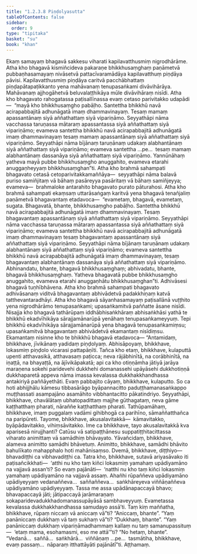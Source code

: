 ```yaml
---
title: "1.2.3.8 Piṇḍolyasutta"
tableOfContents: false
sidebar:
  order: 9
type: "tipitaka"
basket: "su"
book: "khan"
---
```



<DynamicBreadcrumb />

<Division number="80" book="khan">

<Paragraph number="423" book="khan">
Ekaṃ samayaṃ bhagavā sakkesu viharati kapilavatthusmiṃ nigrodhārāme. Atha kho bhagavā kismiñcideva pakaraṇe bhikkhusaṃghaṃ paṇāmetvā pubbaṇhasamayaṃ nivāsetvā pattacīvaramādāya kapilavatthuṃ piṇḍāya pāvisi. Kapilavatthusmiṃ piṇḍāya caritvā pacchābhattaṃ piṇḍapātapaṭikkanto yena mahāvanaṃ tenupasaṅkami divāvihārāya. Mahāvanaṃ ajjhogāhetvā beluvalaṭṭhikāya mūle divāvihāraṃ nisīdi.
</Paragraph>

<Paragraph number="424" book="khan">
Atha kho bhagavato rahogatassa paṭisallīnassa evaṃ cetaso parivitakko udapādi—  “mayā kho bhikkhusaṃgho pabāḷho. Santettha bhikkhū navā acirapabbajitā adhunāgatā imaṃ dhammavinayaṃ. Tesaṃ mamaṃ apassantānaṃ siyā aññathattaṃ siyā vipariṇāmo. Seyyathāpi nāma vacchassa taruṇassa mātaraṃ apassantassa siyā aññathattaṃ siyā vipariṇāmo; evameva santettha bhikkhū navā acirapabbajitā adhunāgatā imaṃ dhammavinayaṃ tesaṃ mamaṃ apassantānaṃ siyā aññathattaṃ siyā vipariṇāmo. Seyyathāpi nāma bījānaṃ taruṇānaṃ udakaṃ alabhantānaṃ siyā aññathattaṃ siyā vipariṇāmo; evameva santettha …pe…  tesaṃ mamaṃ alabhantānaṃ dassanāya siyā aññathattaṃ siyā vipariṇāmo. Yannūnāhaṃ yatheva mayā pubbe bhikkhusaṃgho anuggahito, evameva etarahi anuggaṇheyyaṃ bhikkhusaṃghan”ti.
</Paragraph>

<Paragraph number="425" book="khan">
Atha kho brahmā sahampati bhagavato cetasā cetoparivitakkamaññāya—  seyyathāpi nāma balavā puriso samiñjitaṃ vā bāhaṃ pasāreyya pasāritaṃ vā bāhaṃ samiñjeyya; evameva—  brahmaloke antarahito bhagavato purato pāturahosi. Atha kho brahmā sahampati ekaṃsaṃ uttarāsaṅgaṃ karitvā yena bhagavā tenañjaliṃ paṇāmetvā bhagavantaṃ etadavoca—  “evametaṃ, bhagavā, evametaṃ, sugata. Bhagavatā, bhante, bhikkhusaṃgho pabāḷho. Santettha bhikkhū navā acirapabbajitā adhunāgatā imaṃ dhammavinayaṃ. Tesaṃ bhagavantaṃ apassantānaṃ siyā aññathattaṃ siyā vipariṇāmo. Seyyathāpi nāma vacchassa taruṇassa mātaraṃ apassantassa siyā aññathattaṃ siyā vipariṇāmo; evameva santettha bhikkhū navā acirapabbajitā adhunāgatā imaṃ dhammavinayaṃ tesaṃ bhagavantaṃ apassantānaṃ siyā aññathattaṃ siyā vipariṇāmo. Seyyathāpi nāma bījānaṃ taruṇānaṃ udakaṃ alabhantānaṃ siyā aññathattaṃ siyā vipariṇāmo; evameva santettha bhikkhū navā acirapabbajitā adhunāgatā imaṃ dhammavinayaṃ, tesaṃ bhagavantaṃ alabhantānaṃ dassanāya siyā aññathattaṃ siyā vipariṇāmo. Abhinandatu, bhante, bhagavā bhikkhusaṃghaṃ; abhivadatu, bhante, bhagavā bhikkhusaṃghaṃ. Yatheva bhagavatā pubbe bhikkhusaṃgho anuggahito, evameva etarahi anuggaṇhātu bhikkhusaṃghan”ti.
</Paragraph>

<Paragraph number="426" book="khan">
Adhivāsesi bhagavā tuṇhībhāvena. Atha kho brahmā sahampati bhagavato adhivāsanaṃ viditvā bhagavantaṃ abhivādetvā padakkhiṇaṃ katvā tatthevantaradhāyi.
</Paragraph>

<Paragraph number="427" book="khan">
Atha kho bhagavā sāyanhasamayaṃ paṭisallānā vuṭṭhito yena nigrodhārāmo tenupasaṅkami; upasaṅkamitvā paññatte āsane nisīdi. Nisajja kho bhagavā tathārūpaṃ iddhābhisaṅkhāraṃ abhisaṅkhāsi yathā te bhikkhū ekadvīhikāya sārajjamānarūpā yenāhaṃ tenupasaṅkameyyuṃ. Tepi bhikkhū ekadvīhikāya sārajjamānarūpā yena bhagavā tenupasaṅkamiṃsu; upasaṅkamitvā bhagavantaṃ abhivādetvā ekamantaṃ nisīdiṃsu. Ekamantaṃ nisinne kho te bhikkhū bhagavā etadavoca—
</Paragraph>

<Paragraph number="428" book="khan">
“Antamidaṃ, bhikkhave, jīvikānaṃ yadidaṃ piṇḍolyaṃ. Abhisāpoyaṃ, bhikkhave, lokasmiṃ piṇḍolo vicarasi pattapāṇīti. Tañca kho etaṃ, bhikkhave, kulaputtā upenti atthavasikā, atthavasaṃ paṭicca; neva rājābhinītā, na corābhinītā, na iṇaṭṭā, na bhayaṭṭā, na ājīvikāpakatā; api ca kho otiṇṇāmha jātiyā jarāya maraṇena sokehi paridevehi dukkhehi domanassehi upāyāsehi dukkhotiṇṇā dukkhaparetā appeva nāma imassa kevalassa dukkhakkhandhassa antakiriyā paññāyethāti.
</Paragraph>

<Paragraph number="429" book="khan">
Evaṃ pabbajito cāyaṃ, bhikkhave, kulaputto. So ca hoti abhijjhālu kāmesu tibbasārāgo byāpannacitto paduṭṭhamanasaṅkappo muṭṭhassati asampajāno asamāhito vibbhantacitto pākatindriyo. Seyyathāpi, bhikkhave, chavālātaṃ ubhatopadittaṃ majjhe gūthagataṃ, neva gāme kaṭṭhatthaṃ pharati, nāraññe kaṭṭhatthaṃ pharati. Tathūpamāhaṃ, bhikkhave, imaṃ puggalaṃ vadāmi gihibhogā ca parihīno, sāmaññatthañca na paripūreti.
</Paragraph>

<Paragraph number="430" book="khan">
Tayome, bhikkhave, akusalavitakkā—  kāmavitakko, byāpādavitakko, vihiṃsāvitakko. Ime ca bhikkhave, tayo akusalavitakkā kva aparisesā nirujjhanti? Catūsu vā satipaṭṭhānesu suppatiṭṭhitacittassa viharato animittaṃ vā samādhiṃ bhāvayato. Yāvañcidaṃ, bhikkhave, alameva animitto samādhi bhāvetuṃ. Animitto, bhikkhave, samādhi bhāvito bahulīkato mahapphalo hoti mahānisaṃso.
</Paragraph>

<Paragraph number="431" book="khan">
Dvemā, bhikkhave, diṭṭhiyo—  bhavadiṭṭhi ca vibhavadiṭṭhi ca. Tatra kho, bhikkhave, sutavā ariyasāvako iti paṭisañcikkhati—  ‘atthi nu kho taṃ kiñci lokasmiṃ yamahaṃ upādiyamāno na vajjavā assan’ti? So evaṃ pajānāti—  ‘natthi nu kho taṃ kiñci lokasmiṃ yamahaṃ upādiyamāno na vajjavā assaṃ. Ahañhi rūpaññeva upādiyamāno upādiyeyyaṃ vedanaññeva…  saññaññeva…  saṅkhāreyeva viññāṇaññeva upādiyamāno upādiyeyyaṃ. Tassa me assa upādānapaccayā bhavo; bhavapaccayā jāti; jātipaccayā jarāmaraṇaṃ sokaparidevadukkhadomanassupāyāsā sambhaveyyuṃ. Evametassa kevalassa dukkhakkhandhassa samudayo assā’ti.
</Paragraph>

<Paragraph number="432" book="khan">
Taṃ kiṃ maññatha, bhikkhave, rūpaṃ niccaṃ vā aniccaṃ vā”ti? “Aniccaṃ, bhante”. “Yaṃ panāniccaṃ dukkhaṃ vā taṃ sukhaṃ vā”ti? “Dukkhaṃ, bhante”. “Yaṃ panāniccaṃ dukkhaṃ vipariṇāmadhammaṃ kallaṃ nu taṃ samanupassituṃ—  ‘etaṃ mama, esohamasmi, eso me attā’”ti? “No hetaṃ, bhante”. “Vedanā…  saññā…  saṅkhārā…  viññāṇaṃ …pe…  tasmātiha, bhikkhave, evaṃ passaṃ…  nāparaṃ itthattāyāti pajānātī”ti.

</Paragraph>
</Division>

<Paragraph number="433" type="center" book="khan">
Aṭṭhamaṃ.
</Paragraph>